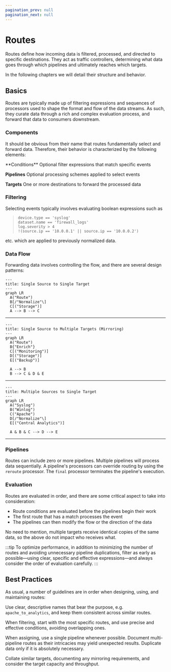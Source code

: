 ```yaml
---
pagination_prev: null
pagination_next: null
---
```


# Routes

Routes define how incoming data is filtered, processed, and directed to specific destinations. They act as traffic controllers, determining what data goes through which pipelines and ultimately reaches which targets.

In the following chapters we will detail their structure and behavior.

## Basics

Routes are typically made up of filtering expressions and sequences of processors used to shape the format and flow of the data streams. As such, they curate data through a rich and complex evaluation process, and forward that data to consumers downstream.

### Components

It should be obvious from their name that routes fundamentally select and forward data. Therefore, their behavior is characterized by the following elements:

<TermTable>
  <TermCol>**Conditions**</TermCol>
  <DefCol>Optional filter expressions that match specific events</DefCol>

  <TermCol>**Pipelines**</TermCol>
  <DefCol>Optional processing schemes applied to select events</DefCol>

  <TermCol>**Targets**</TermCol>
  <DefCol>One or more destinations to forward the processed data</DefCol>
</TermTable>

### Filtering

Selecting events typically involves evaluating boolean expressions such as

> `device.type == 'syslog'`\
> `dataset.name == 'firewall_logs'`\
> `log.severity > 4`\
> `!(source.ip == '10.0.0.1' || source.ip == '10.0.0.2')`

etc. which are applied to previously normalized data.

### Data Flow

Forwarding data involves controlling the flow, and there are several design patterns:

  ```mermaid
  ---
  title: Single Source to Single Target
  ---
  graph LR
    A("Route")
    B[/"Normalize"\]
    C[("Storage")]
    A --> B --> C
  ```
---

  ```mermaid
  ---
  title: Single Source to Multiple Targets (Mirroring)
  ---
  graph LR
    A("Route")
    B{"Enrich"}
    C[("Monitoring")]
    D[("Storage")]
    E[("Backup")]
    
    A --> B
    B --> C & D & E
  ```

---

  ```mermaid
  ---
  title: Multiple Sources to Single Target
  ---
  graph LR
    A("Syslog")
    B("Winlog")
    C("Apache")
    D[/"Normalize"\]
    E[("Central Analytics")]
    
    A & B & C --> D --> E
  ```
---

### Pipelines

Routes can include zero or more pipelines. Multiple pipelines will process data sequentially. A pipeline's processors can override routing by using the `reroute` processor. The `final` processor terminates the pipeline's execution.

### Evaluation

Routes are evaluated in order, and there are some critical aspect to take into consideration:

* Route conditions are evaluated before the pipelines begin their work
* The first route that has a match processes the event
* The pipelines can then modify the flow or the direction of the data

No need to mention, multiple targets receive identical copies of the same data, so the above do not impact who receives what.

:::tip
To optimize performance, in addition to minimizing the number of routes and avoiding unnecessary pipeline duplications, filter as early as possible&mdash;using clear, specific and effective expressions&mdash;and always consider the order of evaluation carefully.
:::

## Best Practices

As usual, a number of guidelines are in order when designing, using, and maintaining routes:

Use clear, descriptive names that bear the purpose, e.g. `apache_to_analytics`, and keep them consistent across similar routes.

When filtering, start with the most specific routes, and use precise and effective conditions, avoiding overlapping ones.

When assigning, use a single pipeline whenever possible. Document multi-pipeline routes as their intricacies may yield unexpected results. Duplicate data only if it is absolutely necessary.

Collate similar targets, documenting any mirroring requirements, and consider the target capacity and throughput.
